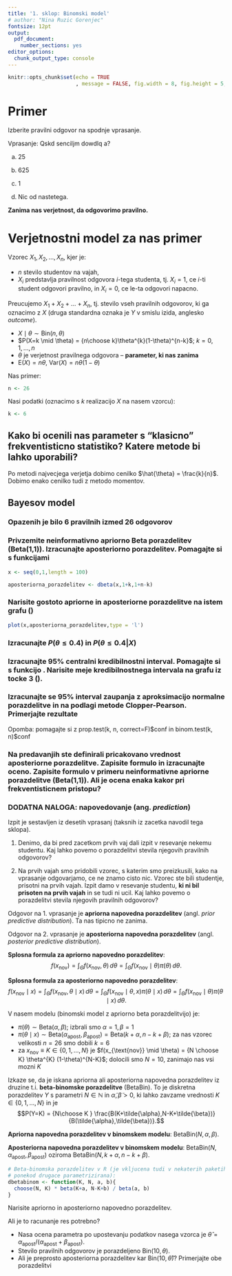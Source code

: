 ```yaml
---
title: '1. sklop: Binomski model'
# author: "Nina Ruzic Gorenjec"
fontsize: 12pt
output:
  pdf_document:
    number_sections: yes
editor_options:
  chunk_output_type: console
---
```


```r
knitr::opts_chunk$set(echo = TRUE
                      , message = FALSE, fig.width = 8, fig.height = 5, out.width = "0.8\\textwidth")
```

\vspace{-1cm}
# Primer

Izberite pravilni odgovor na spodnje vprasanje.

Vprasanje: Qskd senciljm dowdlq a?

(a) 25

(b) 625

(c) 1

(d) Nic od nastetega.

**Zanima nas verjetnost, da odgovorimo pravilno.**

# Verjetnostni model za nas primer

Vzorec $X_1,X_2,\ldots,X_n$, kjer je:

* $n$ stevilo studentov na vajah,
  \vspace{0.1cm}
* $X_i$ predstavlja pravilnost odgovora $i$-tega studenta, tj. $X_i=1$, ce $i$-ti student odgovori pravilno, in $X_i=0$, ce le-ta odgovori napacno.

Preucujemo $X_1+X_2+\ldots+X_n$, tj. stevilo vseh pravilnih odgovorov, ki ga oznacimo z $X$ (druga standardna oznaka je $Y$ v smislu izida, anglesko *outcome*).

* $X\mid\theta \sim \text{Bin}(n,\theta)$
  \vspace{0.1cm}
* $P(X=k \mid \theta) = {n\choose k}\theta^{k}(1-\theta)^{n-k}$; $k = 0, 1,..., n$
  \vspace{0.1cm}
* $\theta$ je verjetnost pravilnega odgovora -- **parameter, ki nas zanima**
  \vspace{0.1cm}
* $\text{E}(X)=n\theta$, $\text{Var}(X)=n\theta (1 - \theta)$

Nas primer:
```r
n <- 26
```

Nasi podatki (oznacimo s $k$ realizacijo $X$ na nasem vzorcu):
```r
k <- 6
```

## Kako bi ocenili nas parameter s "klasicno" frekventisticno statistiko? Katere metode bi lahko uporabili?

Po metodi najvecjega verjetja dobimo cenilko $\hat{\theta} = \frac{k}{n}$. Dobimo enako cenilko tudi z metodo momentov.

## Bayesov model

### Opazenih je bilo 6 pravilnih izmed 26 odgovorov

### Privzemite neinformativno apriorno Beta porazdelitev (Beta(1,1)). Izracunajte aposteriorno porazdelitev. Pomagajte si s funkcijami \texttt{dbeta, pbeta}
```r
x <- seq(0,1,length = 100)

aposteriorna_porazdelitev <- dbeta(x,1+k,1+n-k)
```

### Narisite gostoto apriorne in aposteriorne porazdelitve na istem grafu (\texttt{plot, lines})
```r
plot(x,aposteriorna_porazdelitev,type = 'l')
```

### Izracunajte $P(\theta \leq 0.4)$ in $P(\theta \leq 0.4 | X)$

### Izracunajte 95\% centralni kredibilnostni interval. Pomagajte si s funkcijo \texttt{qbeta}. Narisite meje kredibilnostnega intervala na grafu iz tocke 3 (\texttt{abline(v= )}).


### Izracunajte se 95% interval zaupanja z aproksimacijo normalne porazdelitve  in na podlagi metode Clopper-Pearson. Primerjajte rezultate 

Opomba: pomagajte si z prop.test(k, n, correct=F)\$conf in binom.test(k, n)\$conf


### Na predavanjih ste definirali pricakovano vrednost aposteriorne porazdelitve. Zapisite formulo in izracunajte oceno. Zapisite formulo v primeru neinformativne apriorne porazdelitve (Beta(1,1)). Ali je ocena enaka kakor pri frekventisticnem pristopu?


### DODATNA NALOGA: napovedovanje (ang. *prediction*)

Izpit je sestavljen iz desetih vprasanj (taksnih iz zacetka navodil tega sklopa).

1. Denimo, da bi pred zacetkom prvih vaj dali izpit v resevanje nekemu studentu. Kaj lahko povemo o porazdelitvi stevila njegovih pravilnih odgovorov?

2. Na prvih vajah smo pridobili vzorec, s katerim smo preizkusili, kako na vprasanje odgovarjamo, ce ne znamo cisto nic. Vzorec ste bili studentje, prisotni na prvih vajah. Izpit damo v resevanje studentu, **ki ni bil prisoten na prvih vajah** in se tudi ni ucil. Kaj lahko povemo o porazdelitvi stevila njegovih pravilnih odgovorov?

Odgovor na 1. vprasanje je **apriorna napovedna porazdelitev** (angl. *prior predictive distribution*). \newline
Ta nas tipicno ne zanima.

Odgovor na 2. vprasanje je **aposteriorna napovedna porazdelitev** (angl. *posterior predictive distribution*).

**Splosna formula za apriorno napovedno porazdelitev**:
$$f(x_{\text{nov}}) = \int_\Theta f(x_{\text{nov}}, \theta) \, d\theta
= \int_\Theta f(x_{\text{nov}} \mid \theta)\pi(\theta) \, d\theta.$$

**Splosna formula za aposteriorno napovedno porazdelitev**:
$$f(x_{\text{nov}} \mid x) = \int_\Theta f(x_{\text{nov}}, \theta \mid x) \, d\theta
= \int_\Theta f(x_{\text{nov}} \mid \theta, x)\pi(\theta \mid x) \, d\theta
= \int_\Theta f(x_{\text{nov}} \mid \theta)\pi(\theta \mid x) \, d\theta.$$

V nasem modelu (binomski model z apriorno beta porazdelitvijo) je:

+ $\pi(\theta) \sim \text{Beta}(\alpha,\beta)$; izbrali smo $\alpha=1, \beta=1$
  \vspace{0.3cm}
+ $\pi(\theta \mid x) \sim \text{Beta}(\alpha_{\text{apost}},\beta_{\text{apost}}) = \text{Beta}(k+\alpha,n-k+\beta)$; za nas vzorec velikosti $n=26$ smo dobili $k=6$
  \vspace{0.3cm}
+ za $x_{\text{nov}} \equiv K \in \{0,1,\ldots,N\}$ je $f(x_{\text{nov}} \mid \theta) = {N \choose K} \theta^{K} (1-\theta)^{N-K}$; dolocili smo $N=10$, zanimajo nas vsi mozni $K$

Izkaze se, da je iskana apriorna ali aposteriorna napovedna porazdelitev iz druzine t.i. **beta-binomske porazdelitve** (BetaBin). To je diskretna porazdelitev $Y$ s parametri $N \in \mathbb{N}$ in $\tilde{\alpha},\tilde{\beta}>0$, ki lahko zavzame vrednosti $K \in \{0,1,\ldots,N\}$ in je
$$P(Y=K) = {N\choose K } \frac{B(K+\tilde{\alpha},N-K+\tilde{\beta})}{B(\tilde{\alpha},\tilde{\beta})}.$$

**Apriorna napovedna porazdelitev v binomskem modelu**: BetaBin($N,\alpha,\beta$).

**Aposteriorna napovedna porazdelitev v binomskem modelu**: BetaBin($N,\alpha_{\text{apost}},\beta_{\text{apost}}$) oziroma  BetaBin($N,k+\alpha,n-k+\beta$).

```r
# Beta-binomska porazdelitev v R (je vkljucena tudi v nekaterih paketih, 
# ponekod drugace parametrizirana):
dbetabinom <- function(K, N, a, b){
  choose(N, K) * beta(K+a, N-K+b) / beta(a, b)
}
```

Narisite apriorno in aposteriorno napovedno porazdelitev.

Ali je  to racunanje res potrebno?

+ Nasa ocena parametra po upostevanju podatkov nasega vzorca je \newline $\hat{\theta}=\alpha_{\text{apost}}/(\alpha_{\text{apost}}+\beta_{\text{apost}})$.
  \vspace{0.1cm}
+ Stevilo pravilnih odgovorov je porazdeljeno Bin$(10,\theta)$.
  \vspace{0.1cm}
+ Ali je preprosto aposteriorna porazdelitev kar Bin$(10,\hat{\theta})$? Primerjajte obe porazdelitvi

\vspace{0.8cm}


